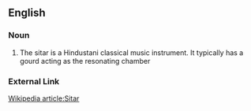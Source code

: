 ==English==
===Noun===
#The sitar is a Hindustani classical music instrument. It typically has a gourd acting as the resonating chamber
===External Link===
[http://wikipedia.org/wiki/Sitar Wikipedia article:Sitar]